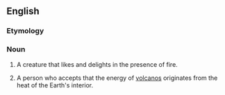 ==English==

===Etymology===
{{confix|en|pyro|phile}}

===Noun===
{{en-noun}}

# A creature that likes and delights in the presence of fire.
# {{lb|en|dated|rare}} A person who accepts that the energy of [[volcano]]s originates from the heat of the Earth's interior.